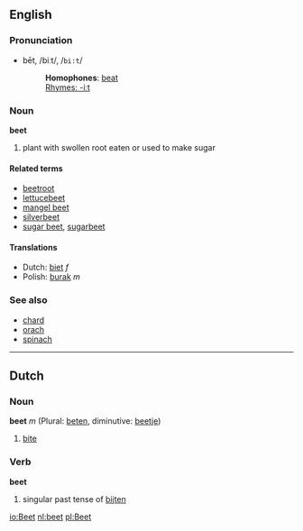 ==English==
===Pronunciation===
*bēt, /biːt/, /<tt>bi:t</tt>/
*:'''Homophones''': [[beat]]
*:[[Rhymes:English:-iːt|Rhymes: -iːt]]

===Noun===
'''beet'''

#plant with swollen root eaten or used to make sugar

====Related terms====
*[[beetroot]]
*[[lettucebeet]]
*[[mangel beet]]
*[[silverbeet]]
*[[sugar beet]], [[sugarbeet]]

====Translations====
*Dutch: [[biet]] ''f''
*Polish: [[burak]] ''m''

===See also===
*[[chard]]
*[[orach]]
*[[spinach]]

----
==Dutch==
===Noun===
'''beet''' ''m'' (Plural: [[beten]], diminutive: [[beetje]])

# [[bite]]

===Verb===
'''beet'''

# singular past tense of [[bijten]]

[[io:Beet]]
[[nl:beet]]
[[pl:Beet]]
